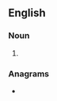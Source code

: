 ==English==

===Noun===
{{head|en|noun plural form}}

# {{plural of|persulfate|lang=en}}

===Anagrams===
* {{anagrams|en|afterpulses}}